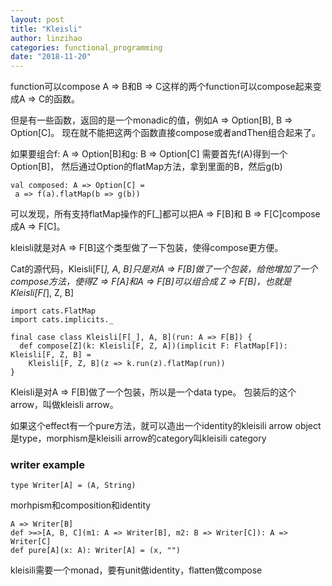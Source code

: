 ```yaml
---
layout: post
title: "Kleisli"
author: linzihao
categories: functional_programming
date: "2018-11-20"
---
```


function可以compose
A => B和B => C这样的两个function可以compose起来变成A => C的函数。

但是有一些函数，返回的是一个monadic的值，例如A => Option[B],
B => Option[C]。
现在就不能把这两个函数直接compose或者andThen组合起来了。

如果要组合f: A => Option[B]和g: B => Option[C]
需要首先f(A)得到一个Option[B]，
然后通过Option的flatMap方法，拿到里面的B，然后g(b)
```
val composed: A => Option[C] =
 a => f(a).flatMap(b => g(b))
```
可以发现，所有支持flatMap操作的F[_]都可以把A => F[B]和
B => F[C]compose成A => F[C]。

kleisli就是对A => F[B]这个类型做了一下包装，使得compose更方便。


Cat的源代码，Kleisli[F[_], A, B]只是对A => F[B]做了一个包装，给他增加了一个compose方法，使得Z => F[A]和A => F[B]可以组合成
Z => F[B]，也就是Kleisli[F[_], Z, B]
```
import cats.FlatMap
import cats.implicits._

final case class Kleisli[F[_], A, B](run: A => F[B]) {
  def compose[Z](k: Kleisli[F, Z, A])(implicit F: FlatMap[F]): Kleisli[F, Z, B] =
    Kleisli[F, Z, B](z => k.run(z).flatMap(run))
}
```

Kleisli是对A => F[B]做了一个包装，所以是一个data type。
包装后的这个arrow，叫做kleisli arrow。

如果这个effect有一个pure方法，就可以造出一个identity的kleisili arrow
object是type，morphism是kleisili arrow的category叫kleisili category

### writer example
```
type Writer[A] = (A, String)
```
morhpism和composition和identity
```
A => Writer[B]
def >=>[A, B, C](m1: A => Writer[B], m2: B => Writer[C]): A => Writer[C]
def pure[A](x: A): Writer[A] = (x, "")
```
kleisili需要一个monad，要有unit做identity，flatten做compose